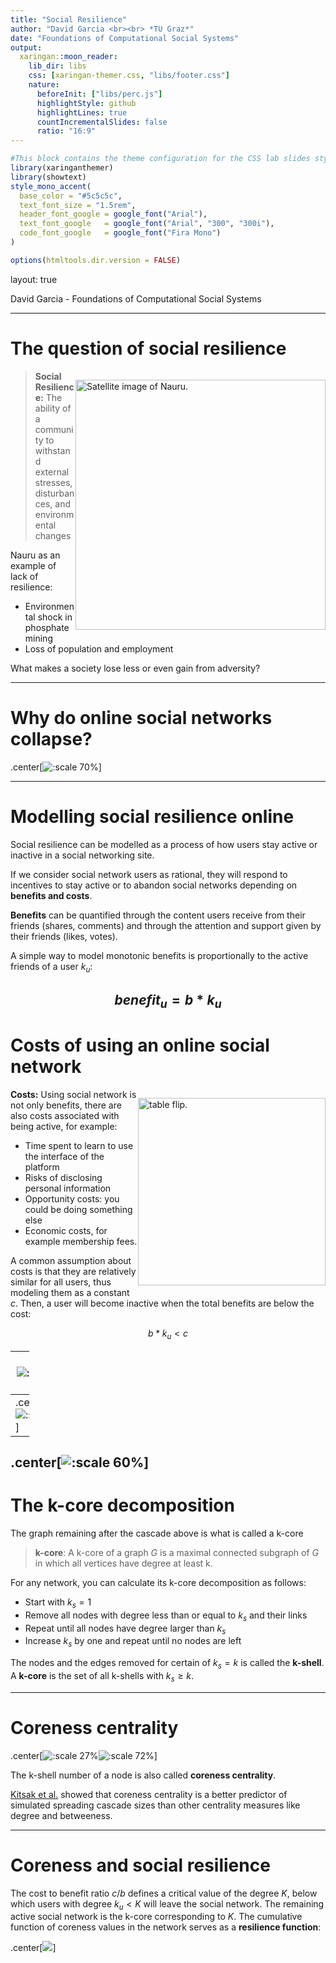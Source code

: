 ```yaml
---
title: "Social Resilience"
author: "David Garcia <br><br> *TU Graz*"
date: "Foundations of Computational Social Systems"
output:
  xaringan::moon_reader:
    lib_dir: libs 
    css: [xaringan-themer.css, "libs/footer.css"]
    nature:
      beforeInit: ["libs/perc.js"]
      highlightStyle: github
      highlightLines: true
      countIncrementalSlides: false
      ratio: "16:9"
---
```



```r
#This block contains the theme configuration for the CSS lab slides style
library(xaringanthemer)
library(showtext)
style_mono_accent(
  base_color = "#5c5c5c",
  text_font_size = "1.5rem",
  header_font_google = google_font("Arial"),
  text_font_google   = google_font("Arial", "300", "300i"),
  code_font_google   = google_font("Fira Mono")
)
```

```r
options(htmltools.dir.version = FALSE)
```

layout: true

<div class="my-footer"><span>David Garcia - Foundations of Computational Social Systems</span></div> 
---


# The question of social resilience
<div style="float:right">
<img src="Nauru.jpg" alt="Satellite image of Nauru." width=400pt/>
</div>

> **Social Resilience:** The ability of a community to withstand external stresses, disturbances, and environmental changes

Nauru as an example of lack of resilience:

- Environmental shock in phosphate mining
- Loss of population and employment

What makes a society lose less or even gain from adversity?

---

# Why do online social networks collapse?

.center[![:scale 70%](friendsterBeta.png)]

---

# Modelling social resilience online

Social resilience can be modelled as a process of how users stay active or inactive in a social networking site. 

If we consider social network users as rational, they will respond to incentives to stay active or to abandon social networks depending on **benefits and costs**.

**Benefits** can be quantified through the content users receive from their friends (shares, comments) and through the attention and support given by their friends (likes, votes).

A simple way to model monotonic benefits is proportionally to the active friends of a user $k_u$:

$$benefit_u = b * k_u$$
---

# Costs of using an online social network

<div style="float:right">
<img src="user3.jpg" alt="table flip." width=300pt/>
</div>
**Costs:** Using social network is not only benefits, there are also costs associated with being active, for example:  

- Time spent to learn to use the interface of the platform  
- Risks of disclosing personal information  
- Opportunity costs: you could be doing something else  
- Economic costs, for example membership fees.

A common assumption about costs is that they are relatively similar for all users, thus modeling them as a constant $c$. Then, a user will become inactive when the total benefits are below the cost:

$$ b *k_u < c $$

---
.center[![:scale 60%](N1.png)]
---
.center[![:scale 60%](cascade.gif)]
---
.center[![:scale 60%](N15.png)]
---

# The k-core decomposition

The graph remaining after the cascade above is what is called a k-core

> **k-core**: A k-core of a graph $G$ is a maximal connected subgraph of $G$ in which all vertices have degree at least k.

For any network, you can calculate its k-core decomposition as follows:  

- Start with $k_s=1$  
- Remove all nodes with degree less than or equal to $k_s$ and their links  
- Repeat until all nodes have degree larger than $k_s$  
- Increase $k_s$ by one and repeat until no nodes are left

The nodes and the edges removed for certain of $k_s=k$ is called the **k-shell**.  
A **k-core** is the set of all k-shells with $k_s \geq k$.

---

# Coreness centrality

.center[![:scale 27%](kcore_total.png)![:scale 72%](kcore_shells.png)]

The k-shell number of a node is also called **coreness centrality**.

[Kitsak et al.](https://www.nature.com/articles/nphys1746) showed that coreness centrality is a better predictor of simulated spreading cascade sizes than other centrality measures like degree and betweeness.

---

# Coreness and social resilience

The cost to benefit ratio $c/b$ defines a critical value of the degree $K$, below which users with degree $k_u<K$ will leave the social network. The remaining active social network is the k-core corresponding to $K$. The cumulative function of coreness values in the network serves as a **resilience function**:

.center[![](resilience.png)]
